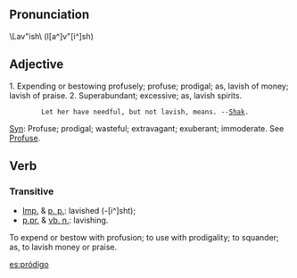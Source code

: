 == Pronunciation ==
\Lav"ish\ (l[a^]v"[i^]sh)
== Adjective ==
1. Expending or bestowing profusely; profuse; prodigal; as, lavish of money; lavish of praise.
2. Superabundant; excessive; as, lavish spirits.
         Let her have needful, but not lavish, means. --[[w:Shak|Shak]].
[[Syn]]: Profuse; prodigal; wasteful; extravagant; exuberant; immoderate. See [[Profuse]].
== Verb ==
=== Transitive===
*[[Imp.]] & [[p. p.]]: lavished (-[i^]sht); 
*[[p.pr.]] & [[vb. n.]]: lavishing.

To expend or bestow with profusion; to use with prodigality; to squander; as, to lavish money or praise.

[[es:pródigo]]